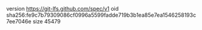 version https://git-lfs.github.com/spec/v1
oid sha256:fe9c7b79309086cf0996a5599fadde719b3b1ea85e7ea1546258193c7ee7046e
size 45479

